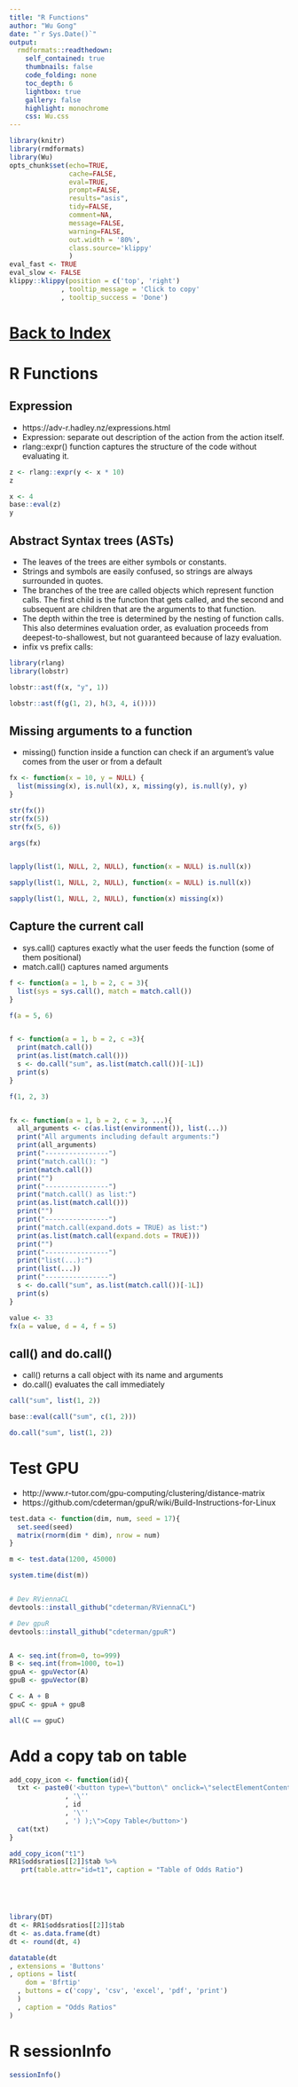 ```yaml
---
title: "R Functions"
author: "Wu Gong"
date: "`r Sys.Date()`"
output:
  rmdformats::readthedown:
    self_contained: true
    thumbnails: false
    code_folding: none
    toc_depth: 6
    lightbox: true
    gallery: false
    highlight: monochrome
    css: Wu.css
---
```



```r
library(knitr)
library(rmdformats)
library(Wu)
opts_chunk$set(echo=TRUE,
               cache=FALSE,
               eval=TRUE,
               prompt=FALSE,
               results="asis",
               tidy=FALSE,
               comment=NA,
               message=FALSE,
               warning=FALSE,
               out.width = '80%',
               class.source='klippy'
               )
eval_fast <- TRUE
eval_slow <- FALSE
klippy::klippy(position = c('top', 'right')
             , tooltip_message = 'Click to copy'
             , tooltip_success = 'Done')
```



# [Back to Index](index.html)






# R Functions


## Expression

 * https://adv-r.hadley.nz/expressions.html
 * Expression: separate out description of the action from the action itself.
 * rlang::expr() function captures the structure of the code without evaluating it.

```r

z <- rlang::expr(y <- x * 10)
z

x <- 4
base::eval(z)
y

```

## Abstract Syntax trees (ASTs)

 * The leaves of the trees are either symbols or constants.
 * Strings and symbols are easily confused, so strings are always surrounded in quotes.
 * The branches of the tree are called objects which represent function calls. The first child is the function that gets called, and the second and subsequent are children that are the arguments to that function.
 * The depth within the tree is determined by the nesting of function calls. This also determines evaluation order, as evaluation proceeds from deepest-to-shallowest, but not guaranteed because of lazy evaluation.
 * infix vs prefix calls:


```r

library(rlang)
library(lobstr)

lobstr::ast(f(x, "y", 1))

lobstr::ast(f(g(1, 2), h(3, 4, i())))


```

## Missing arguments to a function

 * missing() function inside a function can check if an argument's value comes from the user or from a default
 
```r
fx <- function(x = 10, y = NULL) {
  list(missing(x), is.null(x), x, missing(y), is.null(y), y)
}

str(fx())
str(fx(5))
str(fx(5, 6))

args(fx)


lapply(list(1, NULL, 2, NULL), function(x = NULL) is.null(x))

sapply(list(1, NULL, 2, NULL), function(x = NULL) is.null(x))

sapply(list(1, NULL, 2, NULL), function(x) missing(x))

```

## Capture the current call

 * sys.call() captures exactly what the user feeds the function (some of them positional)
 * match.call() captures named arguments

```r
f <- function(a = 1, b = 2, c = 3){
  list(sys = sys.call(), match = match.call())
}

f(a = 5, 6)


f <- function(a = 1, b = 2, c =3){
  print(match.call())
  print(as.list(match.call()))
  s <- do.call("sum", as.list(match.call())[-1L])
  print(s)
}

f(1, 2, 3)


fx <- function(a = 1, b = 2, c = 3, ...){
  all_arguments <- c(as.list(environment()), list(...))
  print("All arguments including default arguments:")
  print(all_arguments)
  print("----------------")
  print("match.call(): ")
  print(match.call())
  print("")
  print("----------------")
  print("match.call() as list:")
  print(as.list(match.call()))
  print("")
  print("----------------")
  print("match.call(expand.dots = TRUE) as list:")
  print(as.list(match.call(expand.dots = TRUE)))
  print("")
  print("----------------")
  print("list(...):")
  print(list(...))
  print("----------------")
  s <- do.call("sum", as.list(match.call())[-1L])
  print(s)
}

value <- 33
fx(a = value, d = 4, f = 5)

```

## call() and do.call()

 * call() returns a call object with its name and arguments
 * do.call() evaluates the call immediately

```r
call("sum", list(1, 2))

base::eval(call("sum", c(1, 2)))

do.call("sum", list(1, 2))


```

# Test GPU

* http://www.r-tutor.com/gpu-computing/clustering/distance-matrix
* https://github.com/cdeterman/gpuR/wiki/Build-Instructions-for-Linux
  
```r

test.data <- function(dim, num, seed = 17){
  set.seed(seed)
  matrix(rnorm(dim * dim), nrow = num)
}

m <- test.data(1200, 45000)

system.time(dist(m))


# Dev RViennaCL
devtools::install_github("cdeterman/RViennaCL")

# Dev gpuR
devtools::install_github("cdeterman/gpuR")


A <- seq.int(from=0, to=999)
B <- seq.int(from=1000, to=1)
gpuA <- gpuVector(A)
gpuB <- gpuVector(B)

C <- A + B
gpuC <- gpuA + gpuB

all(C == gpuC)


```



<!-- <button type="button" onclick="selectElementContents( document.getElementById('t1') );">Copy Table</button> -->


# Add a copy tab on table

```r
add_copy_icon <- function(id){
  txt <- paste0('<button type=\"button\" onclick=\"selectElementContents( document.getElementById('
              , '\''
              , id
              , '\''
              , ') );\">Copy Table</button>')
  cat(txt)
}

add_copy_icon("t1")
RR1$oddsratios[[2]]$tab %>%
   prt(table.attr="id=t1", caption = "Table of Odds Ratio")





library(DT)
dt <- RR1$oddsratios[[2]]$tab
dt <- as.data.frame(dt)
dt <- round(dt, 4)

datatable(dt
, extensions = 'Buttons'
, options = list(
    dom = 'Bfrtip'
  , buttons = c('copy', 'csv', 'excel', 'pdf', 'print')
  )
  , caption = "Odds Ratios"
)

```

# R sessionInfo

```r

sessionInfo()

```
